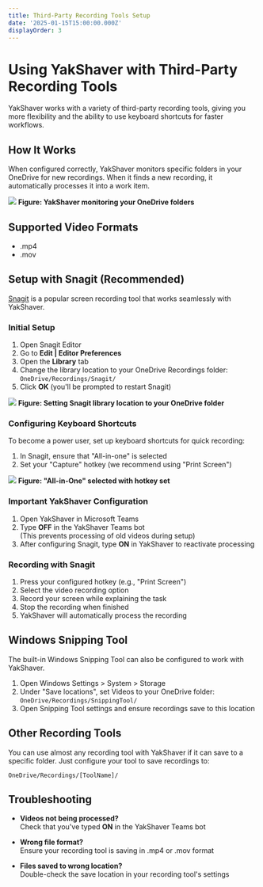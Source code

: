 ```yaml
---
title: Third-Party Recording Tools Setup
date: '2025-01-15T15:00:00.000Z'
displayOrder: 3
---
```


# Using YakShaver with Third-Party Recording Tools

YakShaver works with a variety of third-party recording tools, giving you more flexibility and the ability to use keyboard shortcuts for faster workflows.

## How It Works

When configured correctly, YakShaver monitors specific folders in your OneDrive for new recordings. When it finds a new recording, it automatically processes it into a work item.

![](/YakShaver/folder-monitoring.png)
**Figure: YakShaver monitoring your OneDrive folders**

## Supported Video Formats

- .mp4
- .mov

## Setup with Snagit (Recommended)

[Snagit](https://www.techsmith.com/screen-capture.html) is a popular screen recording tool that works seamlessly with YakShaver.

### Initial Setup

1. Open Snagit Editor
2. Go to **Edit | Editor Preferences**
3. Open the **Library** tab
4. Change the library location to your OneDrive Recordings folder:  
   `OneDrive/Recordings/Snagit/`
5. Click **OK** (you'll be prompted to restart Snagit)

![](/snagit-tutorial.jpg)
**Figure: Setting Snagit library location to your OneDrive folder**

### Configuring Keyboard Shortcuts

To become a power user, set up keyboard shortcuts for quick recording:

1. In Snagit, ensure that "All-in-one" is selected
2. Set your "Capture" hotkey (we recommend using "Print Screen")

![](/YakShaver/All-in-One.png)
**Figure: "All-in-One" selected with hotkey set**

### Important YakShaver Configuration

1. Open YakShaver in Microsoft Teams
2. Type **OFF** in the YakShaver Teams bot  
   (This prevents processing of old videos during setup)
3. After configuring Snagit, type **ON** in YakShaver to reactivate processing

### Recording with Snagit

1. Press your configured hotkey (e.g., "Print Screen")
2. Select the video recording option
3. Record your screen while explaining the task
4. Stop the recording when finished
5. YakShaver will automatically process the recording

## Windows Snipping Tool

The built-in Windows Snipping Tool can also be configured to work with YakShaver.

1. Open Windows Settings > System > Storage
2. Under "Save locations", set Videos to your OneDrive folder:  
   `OneDrive/Recordings/SnippingTool/`
3. Open Snipping Tool settings and ensure recordings save to this location

## Other Recording Tools

You can use almost any recording tool with YakShaver if it can save to a specific folder. Just configure your tool to save recordings to:

`OneDrive/Recordings/[ToolName]/`

## Troubleshooting

- **Videos not being processed?**  
  Check that you've typed **ON** in the YakShaver Teams bot
  
- **Wrong file format?**  
  Ensure your recording tool is saving in .mp4 or .mov format
  
- **Files saved to wrong location?**  
  Double-check the save location in your recording tool's settings 
